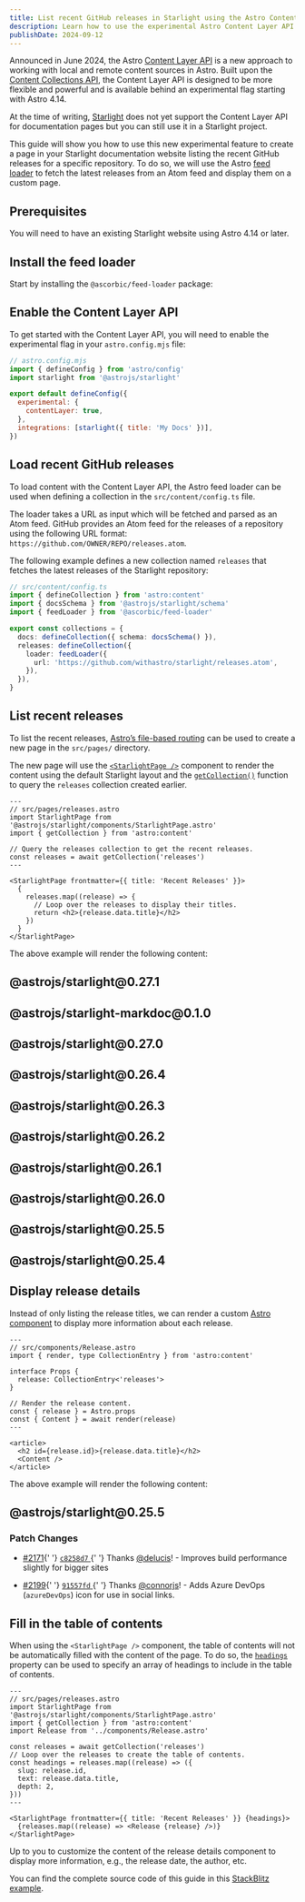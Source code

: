 ```yaml
---
title: List recent GitHub releases in Starlight using the Astro Content Layer API
description: Learn how to use the experimental Astro Content Layer API to list the recent GitHub releases in a Starlight project.
publishDate: 2024-09-12
---
```


Announced in June 2024, the Astro [Content Layer API](https://astro.build/blog/future-of-astro-content-layer/) is a new approach to working with local and remote content sources in Astro.
Built upon the [Content Collections API](https://docs.astro.build/en/guides/content-collections/), the Content Layer API is designed to be more flexible and powerful and is available behind an experimental flag starting with Astro 4.14.

At the time of writing, [Starlight](https://starlight.astro.build) does not yet support the Content Layer API for documentation pages but you can still use it in a Starlight project.

This guide will show you how to use this new experimental feature to create a page in your Starlight documentation website listing the recent GitHub releases for a specific repository.
To do so, we will use the Astro [feed loader](https://github.com/ascorbic/astro-loaders/tree/main/packages/feed) to fetch the latest releases from an Atom feed and display them on a custom page.

## Prerequisites

You will need to have an existing Starlight website using Astro 4.14 or later.

## Install the feed loader

Start by installing the `@ascorbic/feed-loader` package:


<Pkg pkg="@ascorbic/feed-loader" />

## Enable the Content Layer API

To get started with the Content Layer API, you will need to enable the experimental flag in your `astro.config.mjs` file:

```js ins={6-8}
// astro.config.mjs
import { defineConfig } from 'astro/config'
import starlight from '@astrojs/starlight'

export default defineConfig({
  experimental: {
    contentLayer: true,
  },
  integrations: [starlight({ title: 'My Docs' })],
})
```

## Load recent GitHub releases

To load content with the Content Layer API, the Astro feed loader can be used when defining a collection in the `src/content/config.ts` file.

The loader takes a URL as input which will be fetched and parsed as an Atom feed. GitHub provides an Atom feed for the releases of a repository using the following URL format: `https://github.com/OWNER/REPO/releases.atom`.

The following example defines a new collection named `releases` that fetches the latest releases of the Starlight repository:

```ts ins={4,8-12}
// src/content/config.ts
import { defineCollection } from 'astro:content'
import { docsSchema } from '@astrojs/starlight/schema'
import { feedLoader } from '@ascorbic/feed-loader'

export const collections = {
  docs: defineCollection({ schema: docsSchema() }),
  releases: defineCollection({
    loader: feedLoader({
      url: 'https://github.com/withastro/starlight/releases.atom',
    }),
  }),
}
```

## List recent releases

To list the recent releases, [Astro’s file-based routing](https://docs.astro.build/en/basics/astro-pages/#file-based-routing) can be used to create a new page in the `src/pages/` directory.

The new page will use the [`<StarlightPage />`](https://starlight.astro.build/guides/pages/#using-starlights-design-in-custom-pages) component to render the content using the default Starlight layout and the [`getCollection()`](https://docs.astro.build/en/reference/api-reference/#getcollection) function to query the `releases` collection created earlier.

```astro
---
// src/pages/releases.astro
import StarlightPage from '@astrojs/starlight/components/StarlightPage.astro'
import { getCollection } from 'astro:content'

// Query the releases collection to get the recent releases.
const releases = await getCollection('releases')
---

<StarlightPage frontmatter={{ title: 'Recent Releases' }}>
  {
    releases.map((release) => {
      // Loop over the releases to display their titles.
      return <h2>{release.data.title}</h2>
    })
  }
</StarlightPage>
```

The above example will render the following content:


<Example title="Recent Releases">
  <h2>@astrojs/starlight@0.27.1</h2>
  <h2>@astrojs/starlight-markdoc@0.1.0</h2>
  <h2>@astrojs/starlight@0.27.0</h2>
  <h2>@astrojs/starlight@0.26.4</h2>
  <h2>@astrojs/starlight@0.26.3</h2>
  <h2>@astrojs/starlight@0.26.2</h2>
  <h2>@astrojs/starlight@0.26.1</h2>
  <h2>@astrojs/starlight@0.26.0</h2>
  <h2>@astrojs/starlight@0.25.5</h2>
  <h2>@astrojs/starlight@0.25.4</h2>
</Example>

## Display release details

Instead of only listing the release titles, we can render a custom [Astro component](https://docs.astro.build/en/basics/astro-components/) to display more information about each release.

```astro
---
// src/components/Release.astro
import { render, type CollectionEntry } from 'astro:content'

interface Props {
  release: CollectionEntry<'releases'>
}

// Render the release content.
const { release } = Astro.props
const { Content } = await render(release)
---

<article>
  <h2 id={release.id}>{release.data.title}</h2>
  <Content />
</article>
```

The above example will render the following content:

<Example>
  <h2>@astrojs/starlight@0.25.5</h2>
  <h3>Patch Changes</h3>
  <ul>
    <li>
      <p>
        <a href="https://github.com/withastro/starlight/pull/2171">#2171</a>{' '}
        <a href="https://github.com/withastro/starlight/commit/c8258d7ef9264a0f85710d463a83d16013dc1934">
          <code>c8258d7</code>
        </a>{' '}
        <span>
          Thanks <a href="https://github.com/delucis">@delucis</a>! - Improves
          build performance slightly for bigger sites
        </span>
      </p>
    </li>
    <li>
      <p>
        <a href="https://github.com/withastro/starlight/pull/2199">#2199</a>{' '}
        <a href="https://github.com/withastro/starlight/commit/91557fd73a43ab596f0fefb7c9aa0218b9a0b208">
          <code>91557fd</code>
        </a>{' '}
        Thanks <a href="https://github.com/connorjs">@connorjs</a>! - Adds Azure
        DevOps (<code>azureDevOps</code>) icon for use in social links.
      </p>
    </li>
  </ul>
</Example>

## Fill in the table of contents

When using the `<StarlightPage />` component, the table of contents will not be automatically filled with the content of the page.
To do so, the [`headings`](https://starlight.astro.build/guides/pages/#headings) property can be used to specify an array of headings to include in the table of contents.

```astro {8-13} "{headings}"
---
// src/pages/releases.astro
import StarlightPage from '@astrojs/starlight/components/StarlightPage.astro'
import { getCollection } from 'astro:content'
import Release from '../components/Release.astro'

const releases = await getCollection('releases')
// Loop over the releases to create the table of contents.
const headings = releases.map((release) => ({
  slug: release.id,
  text: release.data.title,
  depth: 2,
}))
---

<StarlightPage frontmatter={{ title: 'Recent Releases' }} {headings}>
  {releases.map((release) => <Release {release} />)}
</StarlightPage>
```

Up to you to customize the content of the release details component to display more information, e.g., the release date, the author, etc.

You can find the complete source code of this guide in this [StackBlitz example](https://stackblitz.com/edit/github-k3v5rv?file=src%2Fpages%2Freleases.astro).
